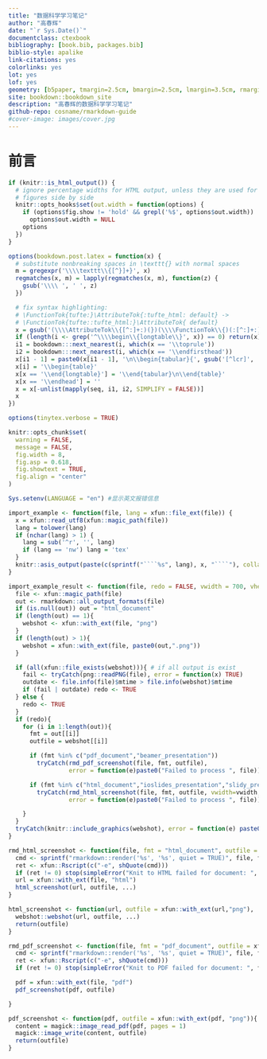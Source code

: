 ```yaml
---
title: "数据科学学习笔记"
author: "高春辉"
date: "`r Sys.Date()`"
documentclass: ctexbook
bibliography: [book.bib, packages.bib]
biblio-style: apalike
link-citations: yes
colorlinks: yes
lot: yes
lof: yes
geometry: [b5paper, tmargin=2.5cm, bmargin=2.5cm, lmargin=3.5cm, rmargin=2.5cm]
site: bookdown::bookdown_site
description: "高春辉的数据科学学习笔记"
github-repo: cosname/rmarkdown-guide
#cover-image: images/cover.jpg
---
```


# 前言 {-}

```r
if (knitr::is_html_output()) {
  # ignore percentage widths for HTML output, unless they are used for multiple
  # figures side by side
  knitr::opts_hooks$set(out.width = function(options) {
    if (options$fig.show != 'hold' && grepl('%$', options$out.width))
      options$out.width = NULL
    options
  })
}

options(bookdown.post.latex = function(x) {
  # substitute nonbreaking spaces in \texttt{} with normal spaces
  m = gregexpr('\\\\texttt\\{[^}]+}', x)
  regmatches(x, m) = lapply(regmatches(x, m), function(z) {
    gsub('\\\\ ', ' ', z)
  })

  # fix syntax highlighting:
  # \FunctionTok{tufte:}\AttributeTok{:tufte_html: default} ->
  # \FunctionTok{tufte::tufte_html:}\AttributeTok{ default}
  x = gsub('(\\\\AttributeTok\\{[^:]+:)(})(\\\\FunctionTok\\{)(:[^:]+:)', '\\1\\4\\2\\3', x)
  if (length(i <- grep('^\\\\begin\\{longtable\\}', x)) == 0) return(x)
  i1 = bookdown:::next_nearest(i, which(x == '\\toprule'))
  i2 = bookdown:::next_nearest(i, which(x == '\\endfirsthead'))
  x[i1 - 1] = paste0(x[i1 - 1], '\n\\begin{tabular}{', gsub('[^lcr]', '', gsub('.*\\[]', '', x[i])), '}')
  x[i] = '\\begin{table}'
  x[x == '\\end{longtable}'] = '\\end{tabular}\n\\end{table}'
  x[x == '\\endhead'] = ''
  x = x[-unlist(mapply(seq, i1, i2, SIMPLIFY = FALSE))]
  x
})

options(tinytex.verbose = TRUE)

knitr::opts_chunk$set(
  warning = FALSE,
  message = FALSE,
  fig.width = 8,
  fig.asp = 0.618,
  fig.showtext = TRUE,
  fig.align = "center"
)

Sys.setenv(LANGUAGE = "en") #显示英文报错信息
```


```r
import_example <- function(file, lang = xfun::file_ext(file)) {
  x = xfun::read_utf8(xfun::magic_path(file))
  lang = tolower(lang)
  if (nchar(lang) > 1) {
    lang = sub('^r', '', lang)
    if (lang == 'nw') lang = 'tex'
  }
  knitr::asis_output(paste(c(sprintf("````%s", lang), x, "````"), collapse = '\n'))
}

import_example_result <- function(file, redo = FALSE, vwidth = 700, vheight = 400, ...){
  file <- xfun::magic_path(file)
  out <- rmarkdown::all_output_formats(file)
  if (is.null(out)) out = "html_document"
  if (length(out) == 1){
    webshot <- xfun::with_ext(file, "png")
  }
  if (length(out) > 1){
    webshot = xfun::with_ext(file, paste0(out,".png"))
  }

  if (all(xfun::file_exists(webshot))){ # if all output is exist
    fail <- tryCatch(png::readPNG(file), error = function(x) TRUE)
    outdate <- file.info(file)$mtime > file.info(webshot)$mtime
    if (fail | outdate) redo <- TRUE
  } else {
    redo <- TRUE
  }
  if (redo){
    for (i in 1:length(out)){
      fmt = out[[i]]
      outfile = webshot[[i]]

      if (fmt %in% c("pdf_document","beamer_presentation"))
        tryCatch(rmd_pdf_screenshot(file, fmt, outfile),
                 error = function(e)paste0("Failed to process ", file))

      if (fmt %in% c("html_document","ioslides_presentation","slidy_presentation"))
        tryCatch(rmd_html_screenshot(file, fmt, outfile, vwidth=vwidth, vheight=vheight),
                 error = function(e)paste0("Failed to process ", file))

    }
  }
  tryCatch(knitr::include_graphics(webshot), error = function(e) paste0("unable to load png: ", webshot))
}

rmd_html_screenshot <- function(file, fmt = "html_document", outfile = xfun::with_ext(file, "png"), ...){
  cmd <- sprintf("rmarkdown::render('%s', '%s', quiet = TRUE)", file, fmt)
  ret <- xfun::Rscript(c("-e", shQuote(cmd)))
  if (ret != 0) stop(simpleError("Knit to HTML failed for document: ", file))
  url = xfun::with_ext(file, "html")
  html_screenshot(url, outfile, ...)
}

html_screenshot <- function(url, outfile = xfun::with_ext(url,"png"), ...){
  webshot::webshot(url, outfile, ...)
  return(outfile)
}

rmd_pdf_screenshot <- function(file, fmt = "pdf_document", outfile = xfun::with_ext(file, "png")){
  cmd <- sprintf("rmarkdown::render('%s', '%s', quiet = TRUE)", file, fmt)
  ret <- xfun::Rscript(c("-e", shQuote(cmd)))
  if (ret != 0) stop(simpleError("Knit to PDF failed for document: ", file))

  pdf = xfun::with_ext(file, "pdf")
  pdf_screenshot(pdf, outfile)

}

pdf_screenshot <- function(pdf, outfile = xfun::with_ext(pdf, "png")){
  content = magick::image_read_pdf(pdf, pages = 1)
  magick::image_write(content, outfile)
  return(outfile)
}
```

